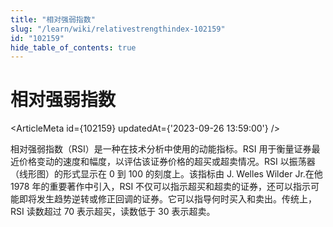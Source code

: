 ```yaml
---
title: "相对强弱指数"
slug: "/learn/wiki/relativestrengthindex-102159"
id: "102159"
hide_table_of_contents: true
---
```



# 相对强弱指数

<ArticleMeta id={102159} updatedAt={'2023-09-26 13:59:00'} />
<div className='border-solid border-b border-t-0 my-4 border-[var(--ifm-color-gray-300)]' />

相对强弱指数（RSI）是一种在技术分析中使用的动能指标。RSI 用于衡量证券最近价格变动的速度和幅度，以评估该证券价格的超买或超卖情况。RSI 以振荡器（线形图）的形式显示在 0 到 100 的刻度上。该指标由 J. Welles Wilder Jr.在他 1978 年的重要著作中引入，RSI 不仅可以指示超买和超卖的证券，还可以指示可能即将发生趋势逆转或修正回调的证券。它可以指导何时买入和卖出。传统上，RSI 读数超过 70 表示超买，读数低于 30 表示超卖。
